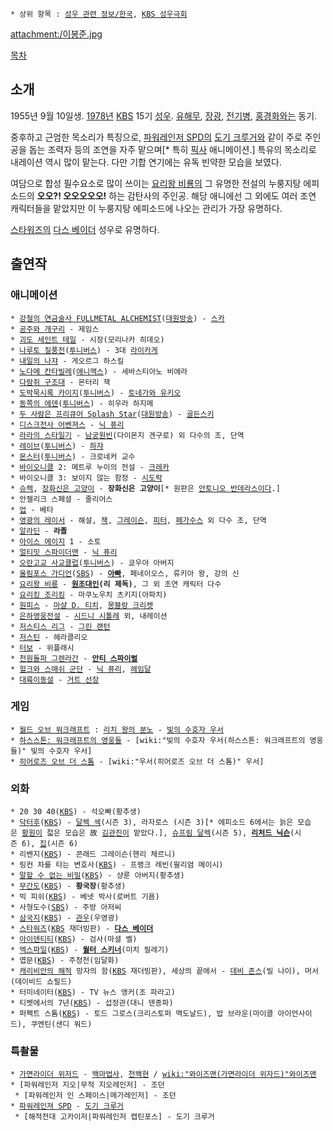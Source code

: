 * 상위 항목 : [[성우 관련 정보/한국]], [[KBS 성우극회]]

attachment:/이봉준.jpg

[[목차]]

== 소개 ==
1955년 9월 10일생. [[1978년]] [[한국방송공사|KBS]] 15기 [[성우]]. [[유해무]], [[장광]], [[전기병]], [[홍경화]]와는 동기.

중후하고 근엄한 목소리가 특징으로, [[특수전대 데카레인저|파워레인저 SPD]]의 [[도기 크루거]]와 같이 주로 주인공을 돕는 조력자 등의 조연을 자주 맡으며[* 특히 [[픽사]] 애니메이션.] 특유의 목소리로 내레이션 역시 많이 맡는다. 다만 기합 연기에는 유독 빈약한 모습을 보였다.

여담으로 합성 필수요소로 많이 쓰이는 [[요리왕 비룡]]의 그 유명한 전설의 누룽지탕 에피소드의 '''오오?! 오오오오오!''' 하는 감탄사의 주인공. 해당 애니에선 그 외에도 여러 조연 캐릭터들을 맡았지만 이 누룽지탕 에피소드에 나오는 관리가 가장 유명하다.

[[스타워즈]]의 [[다스 베이더]] 성우로 유명하다.

== 출연작 ==
=== 애니메이션 ===
 * [[강철의 연금술사 FULLMETAL ALCHEMIST]]([[대원방송]]) - [[스카(강철의 연금술사)|스카]]
 * [[공주와 개구리]] - 제임스
 * [[괴도 세인트 테일]] - 시장(모리나카 히데오)
 * [[나루토|나루토 질풍전]]([[투니버스]]) - 3대 [[라이카게]]
 * [[내일의 나쟈]] - 게오르그 하스킬
 * [[노다메 칸타빌레]]([[애니맥스]]) - 세바스티아노 비에라
 * [[다람쥐 구조대]] - 몬터리 잭
 * [[도박묵시록 카이지]]([[투니버스]]) - [[토네가와 유키오]]
 * [[동쪽의 에덴]]([[투니버스]]) - 히우라 하지메
 * [[두 사람은 프리큐어 Splash Star]]([[대원방송]]) - [[킨토레스키|골든스키]]
 * [[디스크 워즈: 어벤저스|디스크전사 어벤져스]] - [[닉 퓨리]]
 * [[키라링☆레볼루션|라라의 스타일기]] - [[키라링☆레볼루션/기타 등장인물|남궁원빈]](다이몬지 겐구로) 외 다수의 조, 단역
 * [[레이브]]([[투니버스]]) - [[하쟈]]
 * [[몬스터(만화)|몬스터]]([[투니버스]]) - 크로네커 교수
 * [[바이오니클]] 2: 메트루 누이의 전설 - [[크레카]]
 * 바이오니클 3: 보이지 않는 함정 - [[시도락]]
 * [[슈렉]], [[장화신은 고양이]] - '''장화신은 고양이'''[* 원판은 [[안토니오 반데라스]]이다.]
 * 안젤리크 스페셜 - 줄리어스
 * [[UP(애니메이션)|업]] - 베타
 * [[신세기 GPX 사이버 포뮬러|영광의 레이서]] - 해설, [[에델리 부츠홀츠|잭]], [[그레이슨]], [[그레이 스탠백|피터]], [[스페리온|페가수스]] 외 다수 조, 단역
 * [[알라딘]] - '''라졸'''
 * [[아이스 에이지]] 1 - 소토
 * [[얼티밋 스파이더맨]] - [[닉 퓨리]]
 * [[오란고교 호스트부|오란고교 사교클럽]]([[투니버스]]) - 쿄우야 아버지
 * [[올림포스 가디언]]([[SBS]]) - '''[[아빠]]''', 페네이오스, 류키아 왕, 강의 신
 * [[요리왕 비룡]] - '''[[원조대인]](리 제독)''', 그 외 조연 캐릭터 다수
 * [[요리킹 조리킹]] - 마쿠노우치 츠키지(아파치)
 * [[원피스(만화)|원피스]] - [[마샬 D. 티치]], [[몽블랑 크리켓]]
 * [[은하영웅전설]] - [[시드니 시톨레]] 외, 내레이션
 * [[저스티스 리그]] - [[그린 랜턴]]
 * [[저스틴]] - 헤라클리오
 * [[터보(애니메이션)|터보]] - 위플래시
 * [[천원돌파 그렌라간]] - '''[[안티 스파이럴]]'''
 * [[헐크|헐크와 스매쉬 군단]] - [[닉 퓨리]], [[헤임달]]
 * [[아이스에이지 4|대륙이동설]] - [[거트 선장]]

=== 게임 ===
 * [[월드 오브 워크래프트]] : [[리치 왕의 분노]] - [[빛의 수호자 우서]]
 * [[하스스톤: 워크래프트의 영웅들]] - [wiki:"빛의 수호자 우서(하스스톤: 워크래프트의 영웅들)" 빛의 수호자 우서]
 * [[히어로즈 오브 더 스톰]] - [wiki:"우서(히어로즈 오브 더 스톰)" 우서]

=== 외화 ===
 * 20 30 40([[한국방송공사|KBS]]) - 석오빠(황추생)
 * [[닥터후]]([[한국방송공사|KBS]]) - [[달렉 섹]](시즌 3), 라자로스 (시즌 3)[* 에피소드 6에서는 늙은 모습은 [[황원]]이 젋은 모습은 故 [[김관진]]이 맡았다.], [[슈프림 달렉]](시즌 5), '''[[리처드 닉슨]]'''(시즌 6), [[집(닥터후)|집]](시즌 6)
 * 리벤지([[한국방송공사|KBS]]) - 콘래드 그레이슨(헨리 체르니)
 * 링컨 차를 타는 변호사([[한국방송공사|KBS]]) - 프랭크 레빈(윌리엄 메이시)
 * [[말할 수 없는 비밀]]([[한국방송공사|KBS]]) - 샹룬 아버지(황추생)
 * [[무간도]]([[한국방송공사|KBS]]) - '''황국장'''(황추생)
 * 빅 피쉬([[한국방송공사|KBS]]) - 베넷 박사(로버트 기욤)
 * 사형도수([[SBS]]) - 주방 아저씨
 * [[삼국(드라마)|삼국지]]([[한국방송공사|KBS]]) - [[관우]](우영광)
 * [[스타워즈]]([[한국방송공사|KBS]] 재더빙판) - '''[[다스 베이더]]'''
 * [[아이덴티티]]([[한국방송공사|KBS]]) - 검사(마셜 벨)
 * [[THE X-FILES|엑스파일]]([[한국방송공사|KBS]]) - '''[[월터 스키너]]'''(미치 필레기)
 * 엽문([[한국방송공사|KBS]]) - 주청천(임달화)
 * [[캐리비안의 해적]] 망자의 함([[한국방송공사|KBS]] 재더빙판), 세상의 끝에서 - [[데비 존스]](빌 나이), 머서(데이비드 쇼필드)
 * 터미네이터([[한국방송공사|KBS]]) - TV 뉴스 앵커(조 파라고)
 * 티벳에서의 7년([[한국방송공사|KBS]]) - 섭정관(대니 덴종파)
 * 퍼펙트 스톰([[한국방송공사|KBS]]) - 토드 그로스(크리스토퍼 맥도날드), 밥 브라운(마이클 아이언사이드), 쿠엔틴(샌디 워드)

=== 특촬물 ===
 * [[가면라이더 위저드]] - [[하얀 마법사(가면라이더 위자드)|백마법사]], [[후에키 소우|천백현]] / [[wiki:"와이즈맨(가면라이더 위자드)"와이즈맨]]
 * [파워레인저 지오|무적 지오레인저] - 조던
  * [파워레인저 인 스페이스|메가레인저] - 조던
 * [[특수전대 데카레인저|파워레인져 SPD]] - [[도기 크루거]]
  * [해적전대 고카이저|파워레인저 캡틴포스] - 도기 크루거
